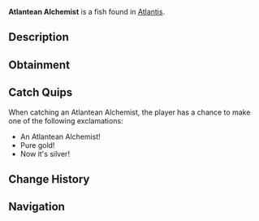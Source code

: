 {{FishInfobox
|image          = Atlantean Alchemist.png
|rarity         = Rare
|sea            = First Sea
|location       = [[Atlantis]]
|sublocation    = 
|sources        = Fishing Rod
|radar_location = 
|xp             = 500
|weather        = Clear
|time           = Night
|season         = 
|bait           = Fish Head
|base_weight    = 40
|base_value     = 800
|weight_range   = 20
|base_chance    = 10
|base_resil     = 25
}}
'''Atlantean Alchemist''' is a {{Rarity|Rare}} fish found in [[Atlantis]].

== Description ==
{{Description|These fish have evolved to process magical minerals, causing their scales to transmute between different precious metals. They're living examples of ancient alchemy.|Bestiary Entry}}

== Obtainment ==
{{Description|Sunken's Depth Pool|Bestiary Hint}}
{{Fish Availability|
Atlantis/Sunken Depths
|top_rods      = 
Leviathan's Fang Rod\79923.02\135294.56;
Free Spirit Rod\69853.14\122746.83;
Trident Rod\68315.28\120044.49;
Krampus's Rod\59291.87\66000.86;
Ethereal Prism Rod\57792.28\84484.23;
Plastic Rod\49643.51\55252.03;
Buddy Bond Rod\37884.64\48894.3;
No-Life Rod\56105.24\93318.24;
Seraphic Rod\55807.28\86497.68;
Lucky Rod\31723.65\61422.94;
Long Rod\33514.25\60185.85;
Brick Built Rod\32605.41\58820.63;
Rod Of The Forgotten Fang\52118.93\80155.93;
Challenger's Rod\50510.61\77220.2;
Rod Of The Depths\46741.25\69787.38;
Rod Of The Exalted One\46016.79\70222.37;
Zeus Rod\45851.54\71022.81;
Verdant Shear Rod\45010.3\70545.45;
Blazebringer Rod\43572.27\67785.65;
Depthseeker Rod\41516.19\66256.29;
Avalanche Rod\37358.28\59711.89;
Volcanic Rod\35727.71\56144.3;
Steady Rod\12035.26\20430.47
|recommended   = Trident Rod
}}

== Catch Quips ==
When catching an Atlantean Alchemist, the player has a chance to make one of the following exclamations:
* An Atlantean Alchemist!
* Pure gold!
* Now it's silver!

== Change History ==
{{Change History|{{subst:Current Version}}}}

== Navigation ==
{{Fish Navbox|Atlantis}}
